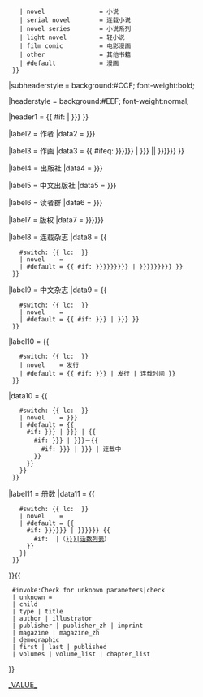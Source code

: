 {{Infobox
|child          = {{{child|<includeonly>yes</includeonly>}}}
|bodystyle      = border-spacing:2px;

|subheader      = {{
    #switch: {{ lc: {{{type}}} }}
    | novel               = 小说
    | serial novel        = 连载小说
    | novel series        = 小说系列
    | light novel         = 轻小说
    | film comic          = 电影漫画
    | other               = 其他书籍
    | #default            = 漫画
  }}
|subheaderstyle = background:#CCF; font-weight:bold;

|headerstyle    = background:#EEF; font-weight:normal; 

|header1  = {{ #if: {{{title<includeonly>|</includeonly>}}} | {{{标题|{{{title}}}}}} }}

|label2   = 作者
|data2    = {{{作者|{{{author<includeonly>|</includeonly>}}}}}}

|label3   = 作画
|data3    = {{ #ifeq: {{{作畫|{{{作画|{{{illustrator}}}}}}}}} | {{{作者|{{{author}}}}}} || {{{作畫|{{{作画|{{{illustrator<includeonly>|</includeonly>}}}}}}}}} }}

|label4   = 出版社
|data4    = {{{出版社|{{{publisher<includeonly>|</includeonly>}}}}}}

|label5   = 中文出版社
|data5    = {{{中文出版社|{{{publisher_zh<includeonly>|</includeonly>}}}}}}

|label6   = 读者群
|data6    = {{{读者群|{{{demographic<includeonly>|</includeonly>}}}}}}

|label7   = 版权
|data7    = {{{版權|{{{版权|{{{imprint<includeonly>|</includeonly>}}}}}}}}}

|label8   = 连载杂志
|data8    = {{
    #switch: {{ lc: {{{type}}} }}
    | novel    = 
    | #default = {{ #if: {{{連載雜誌|{{{連載於|{{{連載|{{{magazine<includeonly>|</includeonly>}}}}}}}}}}}} | {{{連載雜誌|{{{連載於|{{{連載|{{{magazine}}}}}}}}}}}} }}
  }}

|label9   = 中文杂志
|data9    = {{
    #switch: {{ lc: {{{type}}} }}
    | novel    = 
    | #default = {{ #if: {{{中文杂志|{{{magazine_zh<includeonly>|</includeonly>}}}}}} | {{{中文杂志|{{{magazine_zh}}}}}} }}
  }}

|label10  = {{
    #switch: {{ lc: {{{type}}} }}
    | novel    = 发行
    | #default = {{ #if: {{{發售日|{{{published|}}}}}} | 发行 | 连载时间 }}
  }}
|data10   = {{
    #switch: {{ lc: {{{type}}} }}
    | novel    = {{{發售日|{{{published|}}}}}}
    | #default = {{
      #if: {{{發售日|{{{published|}}}}}} | {{{發售日|{{{published}}}}}} | {{
        #if: {{{開始|{{{first<includeonly>|</includeonly>}}}}}} | {{nowrap|{{{開始|{{{first}}}}}}}}－{{
          #if: {{{結束|{{{last<includeonly>|</includeonly>}}}}}} | {{nowrap|{{{結束|{{{last}}}}}}}} | 连载中
        }}
      }}
    }}
  }}

|label11  = 册数
|data11   = {{
    #switch: {{ lc: {{{type}}} }}
    | novel    =
    | #default = {{
      #if: {{{冊數|{{{巻数|{{{volumes<includeonly>|</includeonly>}}}}}}}}} | {{{冊數|{{{巻数|{{{volumes}}}}}}}}} {{
        #if: {{{volume_list<includeonly>|</includeonly>}}}{{{chapter_list|}}} |<span class="noprint">（[[{{{volume_list|{{{chapter_list<noinclude>|List of volumes</noinclude>}}}}}}|话数列表]]）</span>
      }}
    }}
  }}
}}<includeonly>{{ <!-- Unknown parameters check -->
  #invoke:Check for unknown parameters|check
  | unknown = [[Category:Anime and manga articles using obsolete and incorrect infobox parameters|_VALUE_{{PAGENAME}}]]
  | child
  | type | title
  | author | illustrator
  | publisher | publisher_zh | imprint
  | magazine | magazine_zh
  | demographic
  | first | last | published
  | volumes | volume_list | chapter_list
}}</includeonly><noinclude>
{{Documentation}}
</noinclude>